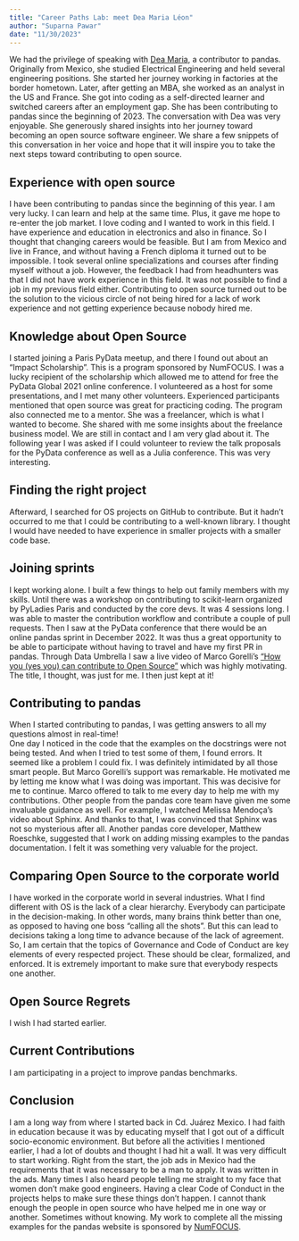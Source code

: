 ```yaml
---
title: "Career Paths Lab: meet Dea Maria Léon"
author: "Suparna Pawar"
date: "11/30/2023"
---
```

We had the privilege of speaking with [Dea Maria](https://github.com/DeaMariaLeon), 
a contributor to pandas. Originally from Mexico, she studied Electrical Engineering 
and held several engineering positions. She started her journey working in factories 
at the border hometown. Later, after getting an MBA, she worked as an analyst in the US 
and France.
She got into coding as a self-directed learner and switched careers after an employment 
gap. She has been contributing to pandas since the beginning of 2023. 
The conversation with Dea was very enjoyable. She generously shared insights into her journey 
toward becoming an open source software engineer. We share a few snippets of this conversation 
in her voice and hope that it will inspire you to take the next steps toward contributing to 
open source. 

## Experience with open source
I have been contributing to pandas since the beginning of this year. I am very lucky. I can 
learn and help at the same time. Plus, it gave me hope to re-enter the job market. 
I love coding and I wanted to work in this field. I have experience and education in 
electronics and also in finance. So I thought that changing careers would be feasible. But 
I am from Mexico and live in France, and without having a French diploma it turned out to be 
impossible.
I took several online specializations and courses after finding myself without a job. 
However, the feedback I had from headhunters was that I did not have work experience in this 
field. It was not possible to find a job in my previous field either.
Contributing to open source turned out to be the solution to the vicious circle of not being 
hired for a lack of work experience and not getting experience because nobody hired me.

## Knowledge about Open Source
I started joining a Paris PyData meetup, and there I found out about an “Impact Scholarship”. 
This is a program sponsored by NumFOCUS. I was a lucky recipient of the scholarship which allowed 
me to attend for free the PyData Global 2021 online conference. I volunteered as a host for some 
presentations, and I met many other volunteers. Experienced participants mentioned that open source 
was great for practicing coding.
The program also connected me to a mentor. She was a freelancer, which is what I wanted to become. 
She shared with me some insights about the freelance business model. We are still in contact and 
I am very glad about it. 
The following year I was asked if I could volunteer to review the talk proposals for the PyData 
conference as well as a Julia conference. This was very interesting.

## Finding the right project
Afterward, I searched for OS projects on GitHub to contribute. But it hadn’t occurred to me that 
I could be contributing to a well-known library. I thought I would have needed to have experience 
in smaller projects with a smaller code base.

## Joining sprints
I kept working alone. I built a few things to help out family members with my skills. Until there 
was a workshop on contributing to scikit-learn organized by PyLadies Paris and conducted by the 
core devs. It was 4 sessions long. I was able to master the contribution workflow and contribute 
a couple of pull requests.
Then I saw at the PyData conference that there would be an online pandas sprint in December 2022. 
It was thus a great opportunity to be able to participate without having to travel and have my 
first PR in pandas. 
Through Data Umbrella I saw a live video of Marco Gorelli’s [“How you (yes you) can contribute to 
Open Source”](https://www.youtube.com/watch?v=zI4l1lfggzU) which was highly motivating. The title, 
I thought, was just for me. I then just kept at it!

## Contributing to pandas
When I started contributing to pandas, I was getting answers to all my questions almost in real-time!  
One day I noticed in the code that the examples on the docstrings were not being tested. And when 
I tried to test some of them, I found errors. It seemed like a problem I could fix. 
I was definitely intimidated by all those smart people. But Marco Gorelli’s support was remarkable. 
He motivated me by letting me know what I was doing was important. This was decisive for me to continue. 
Marco offered to talk to me every day to help me with my contributions.
Other people from the pandas core team have given me some invaluable guidance as well. For example, 
I watched Melissa Mendoça’s video about Sphinx. And thanks to that, I was convinced that Sphinx was 
not so mysterious after all.
Another pandas core developer, Matthew Roeschke, suggested that I work on adding missing examples to 
the pandas documentation. I felt it was something very valuable for the project.

## Comparing Open Source to the corporate world 
I have worked in the corporate world in several industries. What I find different with OS is the lack 
of a clear hierarchy. Everybody can participate in the decision-making. In other words, many brains 
think better than one, as opposed to having one boss “calling all the shots”. But this can lead to 
decisions taking a long time to advance because of the lack of agreement.
So, I am certain that the topics of Governance and Code of Conduct are key elements of every respected 
project. These should be clear, formalized, and enforced. It is extremely important to make sure that 
everybody respects one another. 

## Open Source Regrets
I wish I had started earlier.

## Current Contributions
I am participating in a project to improve pandas benchmarks.

## Conclusion 
I am a long way from where I started back in Cd. Juárez Mexico. I had faith in education because 
it was by educating myself that I got out of a difficult socio-economic environment. But before all 
the activities I mentioned earlier, I had a lot of doubts and thought I had hit a wall. 
It was very difficult to start working. Right from the start, the job ads in Mexico had the 
requirements that it was necessary to be a man to apply. It was written in the ads. Many times I also 
heard people telling me straight to my face that women don't make good engineers. 
Having a clear Code of Conduct in the projects helps to make sure these things don’t happen. 
I cannot thank enough the people in open source who have helped me in one way or another. Sometimes 
without knowing. My work to complete all the missing examples for the pandas website is sponsored 
by [NumFOCUS](https://numfocus.org/).




